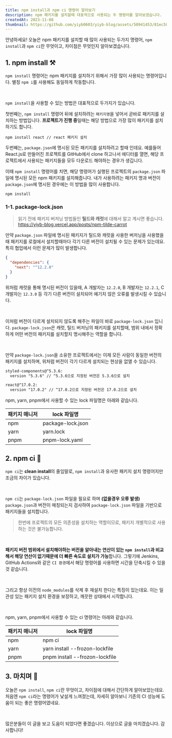 ```yaml
---
title: npm install과 npm ci 명령어 알아보기
description: npm 패키지를 설치할때 대표적으로 사용되는 두 명령어를 알아보겠습니다.
createdAt: 2023-11-08
thumbnail: https://github.com/yiyb0603/yiyb-blog/assets/50941453/81ec58db-916b-429a-b38f-50e55367e7aa
---
```


안녕하세요! 오늘은 npm 패키지를 설치할 때 많이 사용되는 두가지 명령어, `npm install`과 `npm ci`란 무엇이고, 차이점은 무엇인지 알아보겠습니다.

## 1. npm install ⚒️

`npm install` 명령어는 npm 패키지를 설치하기 위해서 가장 많이 사용되는 명령어입니다. 별칭 `npm i`를 사용해도 동일하게 작동합니다.

<br />

`npm install`을 사용할 수 있는 방법은 대표적으로 두가지가 있습니다.

첫번째는, `npm install` 명령어 뒤에 설치하려는 `패키지명`을 넣어서 곧바로 패키지를 설치하는 방법입니다. **프로젝트가 진행 중**일때는 해당 방법으로 가장 많이 패키지를 설치하기도 합니다.

```shell
npm install react // react 패키지 설치
```

두번째는, `package.json`에 명시된 모든 패키지를 설치하려고 할때 인데요. 예를들어 React.js로 만들어진 프로젝트를 GitHub에서 clone 하고나서 에디터를 열면, 해당 프로젝트에서 사용되는 패키지들을 모두 다운로드 해야하는 경우가 생깁니다.

이때 `npm install` 명령어를 치면, 해당 명령어가 실행된 프로젝트의 `package.json` 파일에 명시된 모든 npm 패키지를 설치해줍니다. 내가 사용하려는 패키지 명과 버전이 `package.json`에 명시된 경우에는 이 방법을 많이 사용합니다.

```shell
npm install
```

### 1-1. package-lock.json

> 읽기 전에 패키지 버저닝 방법들인 **틸드와 캐럿**에 대해서 알고 계시면 좋습니다.
> https://yiyb-blog.vercel.app/posts/npm-tilde-carrot

만약 `package.json` 파일에 명시된 패키지가 틸드와 캐럿을 사용한 버저닝을 사용했을때 패키지를 로컬에서 설치할때마다 각기 다른 버전이 설치될 수 있는 문제가 있는데요. 특히 협업에서 이런 문제가 많이 발생합니다.

```json
{
  "dependencies": {
    "next": "^12.2.0"
  }
}
```

위처럼 캐럿을 통해 명시된 버전이 있을때, A 개발자는 `12.2.0`, B 개발자는 `12.2.1`, C 개발자는 `12.3.0` 등 각기 다른 버전이 설치되어 예기치 않은 오류를 발생시킬 수 있습니다.

<br />

이처럼 버전이 다르게 설치되지 않도록 해주는 파일이 바로 `package-lock.json` 입니다. `package-lock.json`은 캐럿, 틸드 버저닝의 패키지를 설치할때, 범위 내에서 정확하게 어떤 버전의 패키지를 설치할지 명시해주는 역할을 합니다.

<br />

만약 `package-lock.json`을 소유한 프로젝트에서는 이제 모든 사람이 동일한 버전의 패키지를 설치하며, 위처럼 버전이 각기 다르게 설치되는 현상을 없앨 수 있습니다.

```txt
styled-components@^5.3.6:
  version "5.3.6" // ^5.3.6으로 지정된 버전은 5.3.6으로 설치

react@^17.0.2:
  version "17.0.2" // ^17.0.2으로 지정된 버전은 17.0.2으로 설치
```

npm, yarn, pnpm에서 사용할 수 있는 lock 파일명은 아래와 같습니다.

| 패키지 매니저 | lock 파일명       |
| ------------- | ----------------- |
| npm           | package-lock.json |
| yarn          | yarn.lock         |
| pnpm          | pnpm-lock.yaml    |

## 2. npm ci 🧼

`npm ci`는 **clean install**의 줄임말로, `npm install`과 유사한 패키지 설치 명령어지만 조금의 차이가 있습니다.

<br />

`npm ci`는 `package-lock.json` 파일을 필요로 하며 **(없을경우 오류 발생)** `package.json`과 버전이 매칭되는지 검사하여 `package-lock.json` 파일을 기반으로 패키지들을 설치합니다.

> 한번에 프로젝트의 모든 의존성을 설치하는 역할이므로, 패키지 개별적으로 사용하는 것은 불가능합니다.

<br />

**패키지 버전 범위에서 설치해야하는 버전을 알아내는 연산이 있는 `npm install`과 비교해서 해당 연산이 없기때문에 더 빠른 속도로 설치가 가능**합니다. 그렇기에 Jenkins, GitHub Actions와 같은 `CI 환경`에서 해당 명령어를 사용하면 시간을 단축시킬 수 있을것 같습니다.

<br />

그리고 항상 이전의 `node_modules`를 삭제 후 재설치 한다는 특징이 있는데요. 이는 일관성 있는 패키지 설치 환경을 보장하고, 깨끗한 상태에서 시작합니다.

<br />

npm, yarn, pnpm에서 사용할 수 있는 ci 명령어는 아래와 같습니다.

| 패키지 매니저 | lock 파일명                    |
| ------------- | ------------------------------ |
| npm           | npm ci                         |
| yarn          | yarn install --frozon-lockfile |
| pnpm          | pnpm install --frozon-lockfile |

## 3. 마치며 📌

오늘은 `npm install`, `npm ci`란 무엇이고, 차이점에 대해서 간단하게 알아보았는데요. 처음엔 `npm ci`라는 명령어가 낯설게 느껴졌는데, 자세히 알아보니 기존의 CI 성능에 도움이 되는 좋은 명령어였네요.

<br />

많은분들이 이 글을 보고 도움이 되었다면 좋겠습니다. 이상으로 글을 마치겠습니다. 감사합니다!
